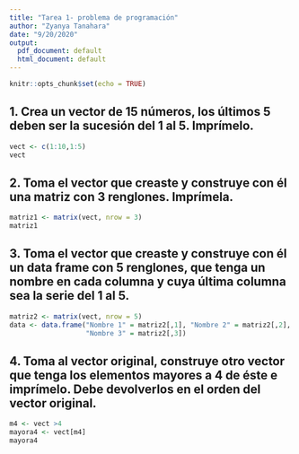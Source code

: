 ```yaml
---
title: "Tarea 1- problema de programación"
author: "Zyanya Tanahara"
date: "9/20/2020"
output:
  pdf_document: default
  html_document: default
---
```


```r
knitr::opts_chunk$set(echo = TRUE)
```

## 1. Crea un vector de 15 números, los últimos 5 deben ser la sucesión del 1 al 5. Imprímelo.
```r
vect <- c(1:10,1:5)
vect
```

## 2. Toma el vector que creaste y construye con él una matriz con 3 renglones. Imprímela.
```r
matriz1 <- matrix(vect, nrow = 3)
matriz1

```

## 3. Toma el vector que creaste y construye con él un data frame con 5 renglones, que tenga un nombre en cada columna y cuya última columna sea la serie del 1 al 5. 
```r
matriz2 <- matrix(vect, nrow = 5)
data <- data.frame("Nombre 1" = matriz2[,1], "Nombre 2" = matriz2[,2],
                   "Nombre 3" = matriz2[,3])
```

## 4. Toma al vector original, construye otro vector que tenga los elementos mayores a 4 de éste e imprímelo. Debe devolverlos en el orden del vector original.

```r
m4 <- vect >4
mayora4 <- vect[m4]
mayora4

```

